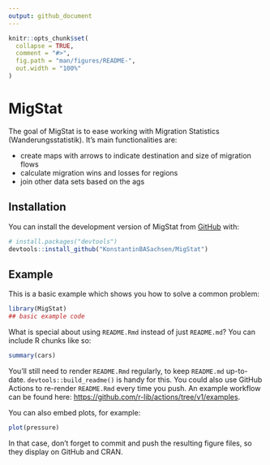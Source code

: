 ```yaml
---
output: github_document
---
```


<!-- README.md is generated from README.Rmd. Please edit that file -->

```r
knitr::opts_chunk$set(
  collapse = TRUE,
  comment = "#>",
  fig.path = "man/figures/README-",
  out.width = "100%"
)
```

# MigStat

<!-- badges: start -->
<!-- badges: end -->

The goal of MigStat is to ease working with Migration Statistics
(Wanderungsstatistik). It's main functionalities are:

- create maps with arrows to indicate destination and size of migration flows
- calculate migration wins and losses for regions
- join other data sets based on the ags


## Installation

You can install the development version of MigStat from [GitHub](https://github.com/) with:

``` r
# install.packages("devtools")
devtools::install_github("KonstantinBASachsen/MigStat")
```

## Example

This is a basic example which shows you how to solve a common problem:

```r
library(MigStat)
## basic example code
```

What is special about using `README.Rmd` instead of just `README.md`? You can include R chunks like so:

```r
summary(cars)
```

You'll still need to render `README.Rmd` regularly, to keep `README.md` up-to-date. `devtools::build_readme()` is handy for this. You could also use GitHub Actions to re-render `README.Rmd` every time you push. An example workflow can be found here: <https://github.com/r-lib/actions/tree/v1/examples>.

You can also embed plots, for example:

```r
plot(pressure)
```

In that case, don't forget to commit and push the resulting figure files, so they display on GitHub and CRAN.
